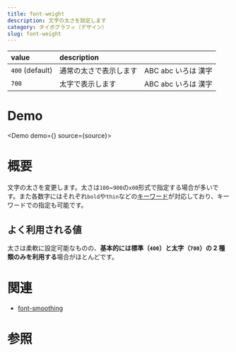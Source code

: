 ```yaml
---
title: font-weight
description: 文字の太さを設定します
category: タイポグラフィ（デザイン）
slug: font-weight
---
```



| value           | description            |                                                        |
| :-------------- | :--------------------- | :----------------------------------------------------- |
| `400` (default) | 通常の太さで表示します | <span>ABC abc いろは 漢字</span>                       |
| `700`           | 太字で表示します       | <span className="font-bold">ABC abc いろは 漢字</span> |

# Demo

<Demo demo={<Preview />} source={source}>
  <Snippet />
</Demo>

# 概要

文字の太さを変更します。太さは`100`\~`900`の`x00`形式で指定する場合が多いです。また各数字にはそれぞれ`bold`や`thin`などの[キーワード](https://developer.mozilla.org/ja/docs/Web/CSS/font-weight#%E4%B8%80%E8%88%AC%E7%9A%84%E3%81%AA%E5%A4%AA%E3%81%95%E5%90%8D%E3%81%A8%E3%81%AE%E5%AF%BE%E5%BF%9C)が対応しており、キーワードでの指定も可能です。

## よく利用される値

太さは柔軟に設定可能なものの、**基本的には標準（`400`）と太字（`700`）の 2 種類のみを利用する**場合がほとんどです。

# 関連

- [font-smoothing](/font-smoothing)

# 参照
